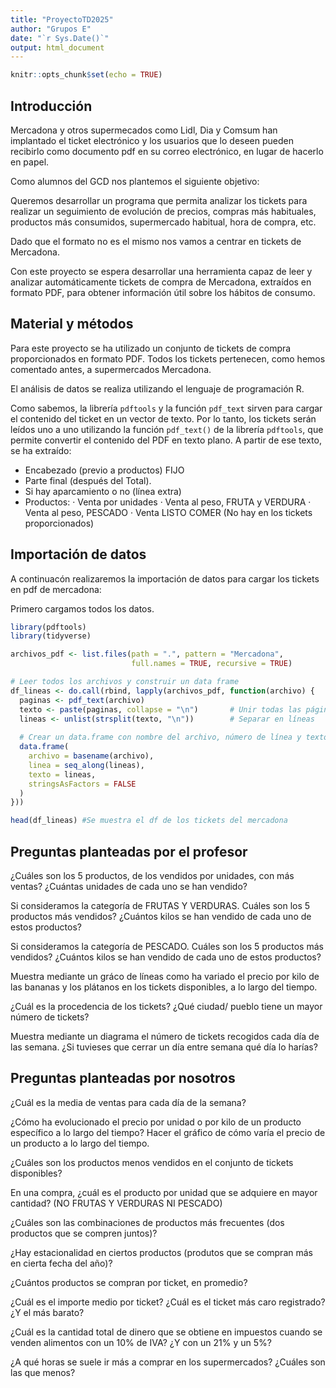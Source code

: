 ```yaml
---
title: "ProyectoTD2025"
author: "Grupos E"
date: "`r Sys.Date()`"
output: html_document
---
```


```r
knitr::opts_chunk$set(echo = TRUE)
```

## Introducción

Mercadona y otros supermecados como Lidl, Dia y Comsum han implantado el ticket electrónico y los usuarios que lo deseen pueden recibirlo como documento pdf en su correo electrónico, en lugar de hacerlo en papel.

Como alumnos del GCD nos plantemos el siguiente objetivo:

Queremos desarrollar un programa que permita analizar los tickets para realizar un seguimiento de evolución de precios, compras más habituales, productos más consumidos, supermercado habitual, hora de compra, etc.

Dado que el formato no es el mismo nos vamos a centrar en tickets de Mercadona.

Con este proyecto se espera desarrollar una herramienta capaz de leer y analizar automáticamente tickets de compra de Mercadona, extraídos en formato PDF, para obtener información útil sobre los hábitos de consumo.


## Material y métodos

Para este proyecto se ha utilizado un conjunto de tickets de compra proporcionados en formato PDF. Todos los tickets pertenecen, como hemos comentado antes, a supermercados Mercadona.

El análisis de datos se realiza utilizando el lenguaje de programación R. 

Como sabemos, la librería `pdftools` y la función `pdf_text` sirven para cargar el contenido del ticket en un vector de texto. Por lo tanto, los tickets serán leídos uno a uno utilizando la función `pdf_text()` de la librería `pdftools`, que permite convertir el contenido del PDF en texto plano. A partir de ese texto, se ha extraído:

- Encabezado (previo a productos) FIJO
- Parte final (después del Total).
- Si hay aparcamiento o no (línea extra)
- Productos:
  · Venta por unidades
  · Venta al peso, FRUTA y VERDURA
  · Venta al peso, PESCADO
  · Venta LISTO COMER (No hay en los tickets proporcionados)


## Importación de datos

A continuacón realizaremos la importación de datos para cargar los tickets en pdf de mercadona:

Primero cargamos todos los datos.
```r
library(pdftools)
library(tidyverse)

archivos_pdf <- list.files(path = ".", pattern = "Mercadona", 
                           full.names = TRUE, recursive = TRUE)

# Leer todos los archivos y construir un data frame
df_lineas <- do.call(rbind, lapply(archivos_pdf, function(archivo) {
  paginas <- pdf_text(archivo)
  texto <- paste(paginas, collapse = "\n")       # Unir todas las páginas
  lineas <- unlist(strsplit(texto, "\n"))        # Separar en líneas
  
  # Crear un data.frame con nombre del archivo, número de línea y texto
  data.frame(
    archivo = basename(archivo),
    linea = seq_along(lineas),
    texto = lineas,
    stringsAsFactors = FALSE
  )
}))

head(df_lineas) #Se muestra el df de los tickets del mercadona
```

## Preguntas planteadas por el profesor

¿Cuáles son los 5 productos, de los vendidos por unidades, con más ventas? ¿Cuántas unidades de cada uno se han vendido?

Si consideramos la categoría de FRUTAS Y VERDURAS. Cuáles son los 5 productos más vendidos? ¿Cuántos kilos se han vendido de cada uno de estos productos?

Si consideramos la categoría de PESCADO. Cuáles son los 5 productos más vendidos? ¿Cuántos kilos se han vendido de cada uno de estos productos?

Muestra mediante un gráco de líneas como ha variado el precio por kilo de las bananas y los plátanos en los tickets disponibles, a lo largo del tiempo.

¿Cuál es la procedencia de los tickets? ¿Qué ciudad/ pueblo tiene un mayor número de tickets?

Muestra mediante un diagrama el número de tickets recogidos cada día de las semana. ¿Si tuvieses que cerrar un día entre semana qué día lo harías?

## Preguntas planteadas por nosotros

¿Cuál es la media de ventas para cada día de la semana?

¿Cómo ha evolucionado el precio por unidad o por kilo de un producto específico a lo largo del tiempo? Hacer el gráfico de cómo varía el precio de un producto a lo largo del tiempo.

¿Cuáles son los productos menos vendidos en el conjunto de tickets disponibles?

En una compra, ¿cuál es el producto por unidad que se adquiere en mayor cantidad? (NO FRUTAS Y VERDURAS NI PESCADO)

¿Cuáles son las combinaciones de productos más frecuentes (dos productos que se compren juntos)?

¿Hay estacionalidad en ciertos productos (produtos que se compran más en cierta fecha del año)?

¿Cuántos productos se compran por ticket, en promedio?

¿Cuál es el importe medio por ticket? ¿Cuál es el ticket más caro registrado? ¿Y el más barato?

¿Cuál es la cantidad total de dinero que se obtiene en impuestos cuando se venden alimentos con un 10% de IVA? ¿Y con un 21% y un 5%?

¿A qué horas se suele ir más a comprar en los supermercados? ¿Cuáles son las que menos?


